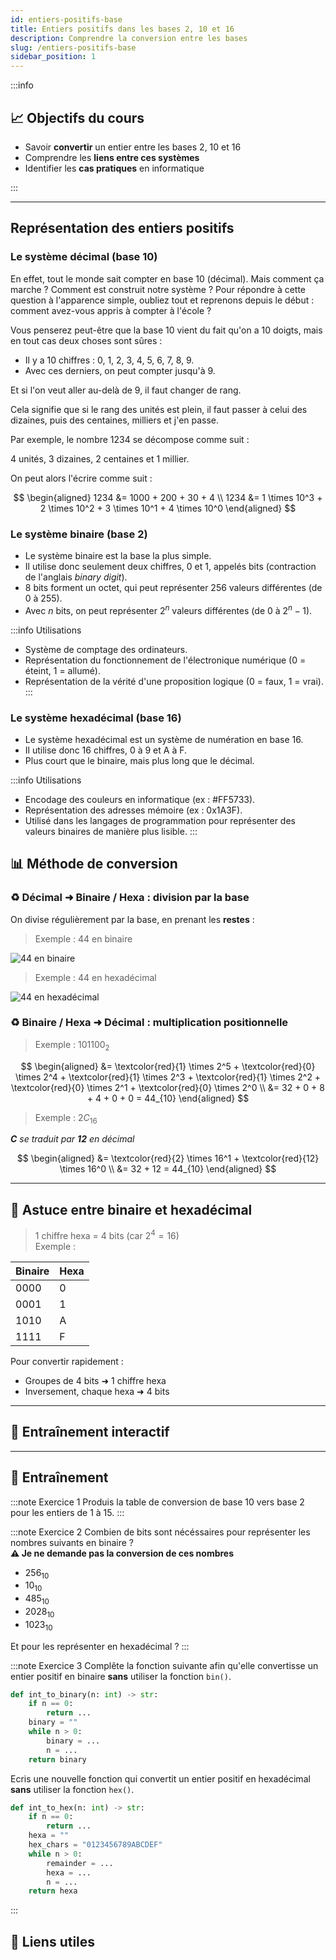 ```yaml
---
id: entiers-positifs-base
title: Entiers positifs dans les bases 2, 10 et 16
description: Comprendre la conversion entre les bases
slug: /entiers-positifs-base
sidebar_position: 1
---
```


:::info

## 📈 Objectifs du cours

- Savoir **convertir** un entier entre les bases 2, 10 et 16
- Comprendre les **liens entre ces systèmes**
- Identifier les **cas pratiques** en informatique

:::

---

## Représentation des entiers positifs

### Le système décimal (base 10)

En effet, tout le monde sait compter en base 10 (décimal). Mais comment ça marche ? Comment est construit notre système ? Pour répondre à cette question à l'apparence simple, oubliez tout et reprenons depuis le début : comment avez-vous appris à compter à l'école ?

Vous penserez peut-être que la base 10 vient du fait qu'on a 10 doigts, mais en tout cas deux choses sont sûres :

- Il y a 10 chiffres : 0, 1, 2, 3, 4, 5, 6, 7, 8, 9.
- Avec ces derniers, on peut compter jusqu'à 9.

Et si l'on veut aller au-delà de 9, il faut changer de rang.

Cela signifie que si le rang des unités est plein, il faut passer à celui des dizaines, puis des centaines, milliers et j'en passe.

Par exemple, le nombre 1234 se décompose comme suit :

4 unités, 3 dizaines, 2 centaines et 1 millier.

On peut alors l'écrire comme suit :

$$
\begin{aligned}
1234 &= 1000 + 200 + 30 + 4 \\
1234 &= 1 \times 10^3 + 2 \times 10^2 + 3 \times 10^1 + 4 \times 10^0
\end{aligned}
$$

### Le système binaire (base 2)

- Le système binaire est la base la plus simple.
- Il utilise donc seulement deux chiffres, 0 et 1, appelés bits (contraction de l'anglais *binary digit*).
- 8 bits forment un octet, qui peut représenter 256 valeurs différentes (de 0 à 255).
- Avec $n$ bits, on peut représenter $2^n$ valeurs différentes (de 0 à $2^n - 1$).

:::info Utilisations
- Système de comptage des ordinateurs.
- Représentation du fonctionnement de l'électronique numérique (0 = éteint, 1 = allumé).
- Représentation de la vérité d'une proposition logique (0 = faux, 1 = vrai).
:::

### Le système hexadécimal (base 16)

- Le système hexadécimal est un système de numération en base 16.
- Il utilise donc 16 chiffres, 0 à 9 et A à F.
- Plus court que le binaire, mais plus long que le décimal.

:::info Utilisations
-  Encodage des couleurs en informatique (ex : #FF5733).
- Représentation des adresses mémoire (ex : 0x1A3F).
- Utilisé dans les langages de programmation pour représenter des valeurs binaires de manière plus lisible.
:::
## 📊 Méthode de conversion

### ♻️ Décimal ➜ Binaire / Hexa : division par la base

On divise régulièrement par la base, en prenant les **restes** :

> Exemple : 44 en binaire

![44 en binaire](./img/decimalToBinaire.png)

> Exemple : 44 en hexadécimal

![44 en hexadécimal](./img/decimalToHexa.png)


### ♻️ Binaire / Hexa ➜ Décimal : multiplication positionnelle

> Exemple : $101100_2$

$$
\begin{aligned}
&= \textcolor{red}{1} \times 2^5 + \textcolor{red}{0} \times 2^4 + \textcolor{red}{1} \times 2^3 + \textcolor{red}{1} \times 2^2 + \textcolor{red}{0} \times 2^1 + \textcolor{red}{0} \times 2^0 \\
&= 32 + 0 + 8 + 4 + 0 + 0 = 44_{10}
\end{aligned}
$$

> Exemple : $2C_{16}$

***C** se traduit par **12** en décimal*  

$$
\begin{aligned}
&= \textcolor{red}{2} \times 16^1 + \textcolor{red}{12} \times 16^0 \\
&= 32 + 12 = 44_{10}
\end{aligned}
$$

---

## 🔬 Astuce entre binaire et hexadécimal

> 1 chiffre hexa = 4 bits (car $2^4 = 16$)  
> Exemple :

| Binaire | Hexa |
| ------- | ---- |
| 0000    | 0    |
| 0001    | 1    |
| 1010    | A    |
| 1111    | F    |

Pour convertir rapidement :

- Groupes de 4 bits ➜ 1 chiffre hexa
- Inversement, chaque hexa ➜ 4 bits

---

## 💪 Entraînement interactif


<ConvertIntTrainer fromBase='décimale' toBaseChoice='binaire' />

<ConvertIntTrainer fromBase='décimale' toBaseChoice='hexadécimale' />

<ConvertIntTrainer fromBase='binaire' toBaseChoice='décimale' /> 

<ConvertIntTrainer fromBase='hexadécimale' toBaseChoice='décimale' /> 

---

## 📖 Entraînement

:::note Exercice 1
Produis la table de conversion de base 10 vers base 2 pour les entiers de 1 à 15.
:::

:::note Exercice 2
Combien de bits sont nécéssaires pour représenter les nombres suivants en binaire ?  
**⚠️ Je ne demande pas la conversion de ces nombres** 

- $256_{10}$
- $10_{10}$
- $485_{10}$
- $2028_{10}$
- $1023_{10}$

Et pour les représenter en hexadécimal ?
:::

:::note Exercice 3
Complête la fonction suivante afin qu'elle convertisse un entier positif en binaire **sans** utiliser la fonction `bin()`.

```python
def int_to_binary(n: int) -> str:
    if n == 0:
        return ...
    binary = ""
    while n > 0:
        binary = ...
        n = ...
    return binary
``` 

Ecris une nouvelle fonction qui convertit un entier positif en hexadécimal **sans** utiliser la fonction `hex()`.

```python
def int_to_hex(n: int) -> str:
    if n == 0:
        return ...
    hexa = "" 
    hex_chars = "0123456789ABCDEF"
    while n > 0:
        remainder = ...
        hexa = ...
        n = ...
    return hexa
``` 

:::

## 🔗 Liens utiles
